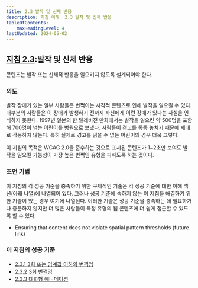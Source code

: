 ```yaml
---
title: 2.3 발작 및 신체 반응
description: 지침 이해  2.3 발작 및 신체 반응
tableOfContents:
    maxHeadingLevel: 4
lastUpdated: 2024-05-02
---
```



## [지침 2.3](https://w3.org/TR/WCAG22#seizures-and-physical-reactions):발작 및 신체 반응

<Card title="지침">
콘텐츠는 발작 또는 신체적 반응을 일으키지 않도록 설계되어야 한다.
</Card>

### 의도

발작 장애가 있는 일부 사람들은 번쩍이는 시각적 콘텐츠로 인해 발작을 일으킬 수 있다. 대부분의 사람들은 이 장애가 발생하기 전까지 자신에게 이런 장애가 있다는 사실을 인식하지 못한다. 1997년 일본의 한 텔레비전 만화에서는 발작을 일으킨 약 500명을 포함해 700명이 넘는 어린이를 병원으로 보냈다. 사람들이 경고를 종종 놓치기 때문에 제대로 작동하지 않는다. 특히 실제로 경고를 읽을 수 없는 어린이의 경우 더욱 그렇다.

이 지침의 목적은 WCAG 2.0을 준수하는 것으로 표시된 콘텐츠가 1~2초만 보여도 발작을 일으킬 가능성이 가장 높은 번쩍임 유형을 피하도록 하는 것이다.

### 조언 기법

이 지침의 각 성공 기준을 충족하기 위한 구체적인 기술은 각 성공 기준에 대한 이해 섹션(아래 나열)에 나열되어 있다. 그러나 성공 기준에 속하지 않는 이 지침을 해결하기 위한 기술이 있는 경우 여기에 나열된다. 이러한 기술은 성공 기준을 충족하는 데 필요하거나 충분하지 않지만 더 많은 사람들이 특정 유형의 웹 콘텐츠에 더 쉽게 접근할 수 있도록 할 수 있다.

*   Ensuring that content does not violate spatial pattern thresholds (future link)

### 이 지침의 성공 기준

*   [2.3.1 3회 또는 임계값 이하의 번쩍임](three-flashes-or-below-threshold)
*   [2.3.2 3회 번쩍임](three-flashes)
*   [2.3.3 대화형 애니메이션](animation-from-interactions)


